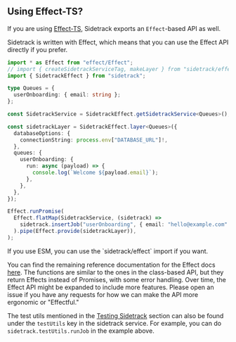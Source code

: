 
## Using Effect-TS?

If you are using [Effect-TS](https://effect.website), Sidetrack exports an `Effect`-based API as well.

Sidetrack is written with Effect, which means that you can use the Effect API directly if you prefer.

```ts twoslash
import * as Effect from "effect/Effect";
// import { createSidetrackServiceTag, makeLayer } from "sidetrack/effect";
import { SidetrackEffect } from "sidetrack";

type Queues = {
  userOnboarding: { email: string };
};

const SidetrackService = SidetrackEffect.getSidetrackService<Queues>();

const sidetrackLayer = SidetrackEffect.layer<Queues>({
  databaseOptions: {
    connectionString: process.env["DATABASE_URL"]!,
  },
  queues: {
    userOnboarding: {
      run: async (payload) => {
        console.log(`Welcome ${payload.email}`);
      },
    },
  },
});

Effect.runPromise(
  Effect.flatMap(SidetrackService, (sidetrack) =>
    sidetrack.insertJob("userOnboarding", { email: "hello@example.com" }),
  ).pipe(Effect.provide(sidetrackLayer)),
);
```

<Callout type="warning" emoji="⚠️">
  If you use ESM, you can use the `sidetrack/effect` import if you want.
</Callout>

You can find the remaining reference documentation for the Effect docs [here](https://sidetracklabs.github.io/sidetrack/modules/sidetrack.effect.html). The functions are similar to the ones in the class-based API, but they return Effects instead of Promises, with some error handling. Over time, the Effect API might be expanded to include more features. Please open an issue if you have any requests for how we can make the API more ergonomic or "Effectful."

The test utils mentioned in the [Testing Sidetrack](/guides/testing-sidetrack) section can also be found under the `testUtils` key in the sidetrack service. For example, you can do `sidetrack.testUtils.runJob` in the example above.
